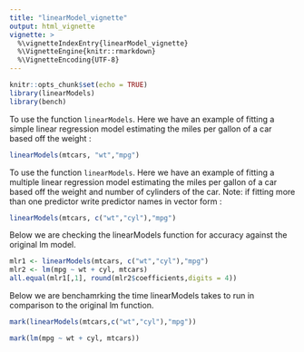 ```yaml
---
title: "linearModel_vignette"
output: html_vignette
vignette: >
  %\vignetteIndexEntry{linearModel_vignette}
  %\VignetteEngine{knitr::rmarkdown}
  %\VignetteEncoding{UTF-8}
---
```


```r
knitr::opts_chunk$set(echo = TRUE)
library(linearModels)
library(bench)
```



To use the function `linearModels`. Here we have an example of fitting a  simple linear regression model estimating the miles per gallon of a car based off the weight :
```r
linearModels(mtcars, "wt","mpg")
```





To use the function `linearModels`. Here we have an example of fitting a  multiple linear regression model estimating the miles per gallon of a car based off the weight and number of cylinders of the car. Note: if fitting more than one predictor write predictor names in vector form  :
```r
linearModels(mtcars, c("wt","cyl"),"mpg")
```



Below we are checking the linearModels function for accuracy against the original lm model. 
```r
mlr1 <- linearModels(mtcars, c("wt","cyl"),"mpg")
mlr2 <- lm(mpg ~ wt + cyl, mtcars)
all.equal(mlr1[,1], round(mlr2$coefficients,digits = 4))
```


Below we are benchamrking the time linearModels takes to run in comparison to the original lm function.
```r
mark(linearModels(mtcars,c("wt","cyl"),"mpg"))
```

```r
mark(lm(mpg ~ wt + cyl, mtcars))
```

